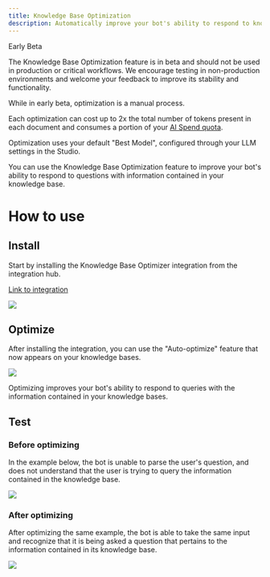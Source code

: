 ```yaml
---
title: Knowledge Base Optimization
description: Automatically improve your bot's ability to respond to knowledge queries.
---
```



<Warning>
Early Beta

The Knowledge Base Optimization feature is in beta and should not be used in production or critical workflows. We encourage testing in non-production environments and welcome your feedback to improve its stability and functionality.

While in early beta, optimization is a manual process.

Each optimization can cost up to 2x the total number of tokens present in each document and consumes a portion of your [AI Spend quota](/guides/dashboard/workspace/usage).

Optimization uses your default "Best Model", configured through your LLM settings in the Studio.
</Warning>

You can use the Knowledge Base Optimization feature to improve your bot's ability to respond to questions with information contained in your knowledge base.

# How to use

## Install

Start by installing the Knowledge Base Optimizer integration from the integration hub.

[Link to integration](https://studio.botpress.cloud?exploreHub=1\&hubItemId=intver_01JEZ0DVQSVVFHKVK5V5XQE7KX)

<img src="./assets/kb-optimizer.png" />

## Optimize

After installing the integration, you can use the "Auto-optimize" feature that now appears on your knowledge bases.

<img src="./assets/auto-optimize.png" />

Optimizing improves your bot's ability to respond to queries with the information contained in your knowledge bases.

## Test

### Before optimizing

In the example below, the bot is unable to parse the user's question, and does not understand that the user is trying to query the information contained in the knowledge base.

<img src="./assets/test-before-optimize.png" />

### After optimizing

After optimizing the same example, the bot is able to take the same input and recognize that it is being asked a question that pertains to the information contained in its knowledge base.

<img src="./assets/test-after-optimizing.png" />
